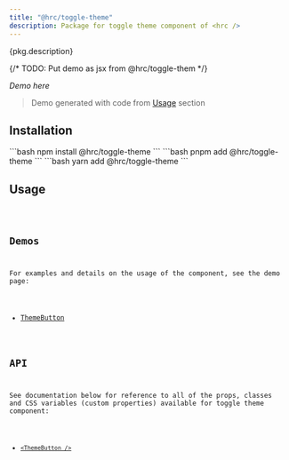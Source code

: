 ```yaml
---
title: "@hrc/toggle-theme"
description: Package for toggle theme component of <hrc />
---
```



<p>{pkg.description}</p>

{/* TODO: Put demo as jsx from @hrc/toggle-them */}

_Demo here_

> Demo generated with code from [Usage](#usage) section

## Installation

<Tabs>
  <TabItem label="npm">
    ```bash
    npm install @hrc/toggle-theme
    ```
  </TabItem>
  <TabItem label="pnpm">
    ```bash
    pnpm add @hrc/toggle-theme
    ```
  </TabItem>
  <TabItem label="yarn">
    ```bash
    yarn add @hrc/toggle-theme
    ```
  </TabItem>
</Tabs>

## Usage

<Code code="// code deme here" lang="jsx" />

## Demos

For examples and details on the usage of the component, see the demo page:

- [ThemeButton](/hrc/components/theme-button)

## API

See documentation below for reference to all of the props, classes and CSS
variables (custom properties) available for toggle theme component:

- [`<ThemeButton />`](/hrc/api/theme-button)
